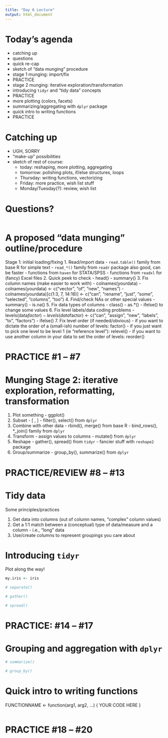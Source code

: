 ```yaml
---
title: "Day 6 Lecture"
output: html_document
---
```


# Today's agenda

  - catching up
  - questions
  - quick re-cap
  - sketch of "data munging" procedure
  - stage 1 munging: import/fix
  - PRACTICE
  - stage 2 munging: iterative exploration/transformation
  - introducing `tidyr` and "tidy data" concepts
  - PRACTICE
  - more plotting (colors, facets)
  - summarizing/aggregating with `dplyr` package
  - quick intro to writing functions
  - PRACTICE

# Catching up

  - UGH, SORRY
  - "make-up" possibilities
  - sketch of rest of course:
    - today: reshaping, more plotting, aggregating
    - tomorrow: polishing plots, if/else structures, loops
    - Thursday: writing functions, vectorizing
    - Friday: more practice, wish list stuff
    - Monday/Tuesday(?): review, wish list
    
# Questions?

```r

```

# A proposed "data munging" outline/procedure

Stage 1: initial loading/fixing
  1. Read/import data
    - `read.table()` family from base R for simple text
    - `read_*()` family from `readr` package also good, can be faster
    - functions from `haven` for STATA/SPSS
    - functions from `readxl` for (fancy) Excel files
  2. Quick peek to check
    - head()
    - summary()
  3. Fix column names (make easier to work with)
    - colnames(yourdata)
    - colnames(yourdata) <- c("vector", "of", "new", "names")
    - colnames(yourdata)[c(1:3, 7, 14:16)] <- c("can", "rename", "just", "some", "selected", "columns", "too")
  4. Find/check NAs or other special values
    - summary()
    - is.na()
  5. Fix data types of columns
    - class() 
    - as.*()
    - ifelse() to change some values
  6. Fix level labels/data coding problems
    - levels(data$factor)
    - levels(data$factor) <- c("can", "assign", "new", "labels", "to", "factors")
    - ifelse()
  7. Fix level order (if needed/obvious)
    - if you want to dictate the order of a (small-ish) number of levels: factor()
    - if you just want to pick one level to be level 1 (ie "reference level"): relevel()
    - if you want to use another column in your data to set the order of levels: reorder()

# PRACTICE #1 -- #7

# Munging Stage 2: iterative exploration, reformatting, transformation

  1. Plot something
    - ggplot()
  2. Subset
    - [ , ]
    - filter(), select() from `dplyr`
  3. Combine with other data
    - rbind(), merge() from base R
    - bind_rows(), *_join() family from `dplyr`
  4. Transform
    - assign values to columns
    - mutate() from `dplyr`
  5. Reshape
    - gather(), spread() from `tidyr`
    - fancier stuff with `reshape2` package
  6. Group/summarize
    - group_by(), summarize() from `dplyr`

# PRACTICE/REVIEW #8 -- #13

# Tidy data

Some principles/practices

  1. Get data into columns (out of column names, "complex" column values)
  2. Get a 1:1 match between a (conceptual) type of data/measure and a column
    - i.e., "long" data
  3. Use/create columns to represent groupings you care about

# Introducing `tidyr`

Plot along the way!

```r
my.iris <- iris

# separate()

# gather()

# spread()

```

# PRACTICE: #14 -- #17

# Grouping and aggregation with `dplyr`

```r
# summarize()

# group_by()


```

# Quick intro to writing functions

FUNCTIONNAME <- function(arg1, arg2, ...) {
  YOUR CODE HERE
}

```r

```

# PRACTICE #18 -- #20